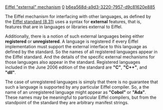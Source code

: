 [[Property:title|Eiffel "external" mechanism]]
[[Property:weight|0]]
[[Property:uuid|b6ea568d-a9d3-3220-7957-d9c81620e885]]
{{UnderConstruction}}


The Eiffel mechanism for interfacing with other languages, as defined by the [[ECMA Standard 367|Eiffel standard (8.31)]] uses a syntax for '''external''' features, that is, features that are in languages or libraries external to Eiffel. 

Additionally, there is a notion of such external languages being either '''registered''' or '''unregistered'''. A language is registered if every Eiffel implementation must support the external interface to this language as defined by the standard. So the names of all registered languages appear in the Eiffel standard. And the details of the specific external mechanisms for those languages also appear in the standard. Registered languages included in the June 2006 edition of the standard are '''"C"''', '''"C++"''', and '''"dll"'''. 

The case of unregistered languages is simply that there is no guarantee that such a language is supported by any particular Eiffel compiler. So, a the name of an unregistered language might appear as '''"Cobol"''' or '''"Ada"'''. These names may be meaningful to particular Eiffel compilers, but from the standpoint of the standard they are arbitrary manifest strings. 

 


 

